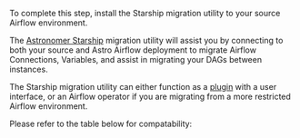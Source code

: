 To complete this step, install the Starship migration utility to your source Airflow environment.

The [Astronomer Starship](https://pypi.org/project/astronomer-starship/) migration utility will assist you by connecting to both your source
and Astro Airflow deployment to migrate Airflow Connections, Variables, and assist in migrating your DAGs between instances.

The Starship migration utility can either function as a
[plugin](https://github.com/astronomer/starship/tree/master/astronomer-starship) with a user interface,
or an Airflow operator if you are migrating from a more restricted Airflow environment.

Please refer to the table below for compatability:
